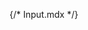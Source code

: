 {/* Input.mdx */}
 
 


<Title  /> 

<Subtitle />

## Basic nput

<Canvas of={InputStories.Primary} withToolbar layout='centered'/>

## Icons

There are multiple ways to display an icon with an input.

<Canvas of={InputStories.Icons} withToolbar layout='centered'/>

## Sizes

<Canvas of={InputStories.Sizes} withToolbar layout='centered'/>

## API

<ArgTypes sort='alpha' />

<ForwardRefNote />
